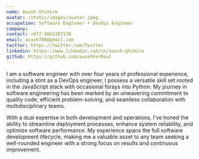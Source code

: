 ```yaml
---
name: Avash Ghimire
avatar: /static/images/avatar.jpeg
occupation: Software Engineer • DevOps Engineer
company:
contact: +977-9862287178
email: avash700@gmail.com
twitter: https://twitter.com/Twitter
linkedin: https://www.linkedin.com/in/avash-ghimire
github: https://github.com/avashForReal
---
```


I am a software engineer with over four years of professional experience, including a stint as a DevOps engineer, I possess a versatile skill set rooted in the JavaScript stack with occasional forays into Python. My journey in software engineering has been marked by an unwavering commitment to quality code, efficient problem-solving, and seamless collaboration with multidisciplinary teams.

With a dual expertise in both development and operations, I've honed the ability to streamline deployment processes, enhance system reliability, and optimize software performance. My experience spans the full software development lifecycle, making me a valuable asset to any team seeking a well-rounded engineer with a strong focus on results and continuous improvement.

